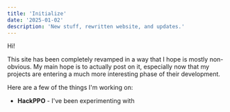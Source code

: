 ```yaml
---
title: 'Initialize'
date: '2025-01-02'
description: 'New stuff, rewritten website, and updates.'
---
```


Hi!

This site has been completely revamped in a way that I hope is mostly non-obvious. My main hope is to actually post on it, especially now that my projects are entering a much more interesting phase of their development.

Here are a few of the things I'm working on:

- **HackPPO** - I've been experimenting with 